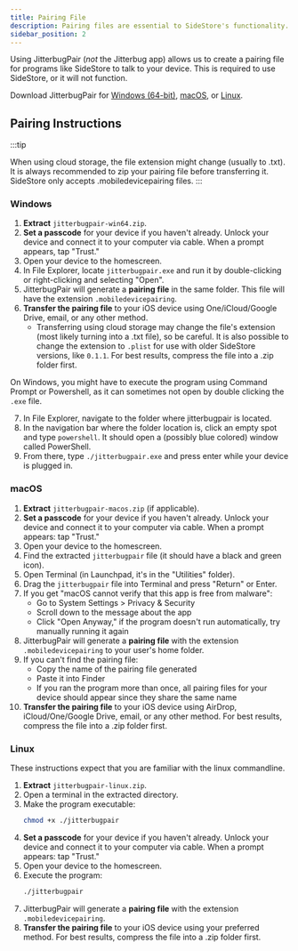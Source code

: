 ```yaml
---
title: Pairing File
description: Pairing files are essential to SideStore's functionality.
sidebar_position: 2
---
```


Using JitterbugPair (*not* the Jitterbug app) allows us to create a pairing file for programs like SideStore to talk to your device. This is required to use SideStore, or it will not function.

Download JitterbugPair for [Windows (64-bit)](https://github.com/osy/Jitterbug/releases/download/v1.3.1/jitterbugpair-win64.zip), [macOS](https://github.com/SideStore/SideStore-Docs/releases/download/need-a-place-to-put-jittterbug/jitterbugpair), or [Linux](https://github.com/osy/Jitterbug/releases/download/v1.3.1/jitterbugpair-linux.zip).

## Pairing Instructions

:::tip

When using cloud storage, the file extension might change (usually to .txt). It is always recommended to zip your pairing file before transferring it. SideStore only accepts .mobiledevicepairing files.
:::

### Windows

1. **Extract** `jitterbugpair-win64.zip`.
2. **Set a passcode** for your device if you haven't already. Unlock your device and connect it to your computer via cable. When a prompt appears, tap "Trust."
3. Open your device to the homescreen.
4. In File Explorer, locate `jitterbugpair.exe` and run it by double-clicking or right-clicking and selecting "Open".
5. JitterbugPair will generate a **pairing file** in the same folder. This file will have the extension `.mobiledevicepairing`.
6. **Transfer the pairing file** to your iOS device using One/iCloud/Google Drive, email, or any other method.
    * Transferring using cloud storage may change the file's extension (most likely turning into a .txt file), so be careful. It is also possible to change the extension to `.plist` for use with older SideStore versions, like `0.1.1`. For best results, compress the file into a .zip folder first.

On Windows, you might have to execute the program using Command Prompt or Powershell, as it can sometimes not open by double clicking the `.exe` file.

7. In File Explorer, navigate to the folder where jitterbugpair is located.
8. In the navigation bar where the folder location is, click an empty spot and type `powershell`. It should open a (possibly blue colored) window called PowerShell.
9. From there, type `./jitterbugpair.exe` and press enter while your device is plugged in.

### macOS

1. **Extract** `jitterbugpair-macos.zip` (if applicable).
2. **Set a passcode** for your device if you haven't already. Unlock your device and connect it to your computer via cable. When a prompt appears: tap "Trust."
3. Open your device to the homescreen.
4. Find the extracted `jitterbugpair` file (it should have a black and green icon).
5. Open Terminal (in Launchpad, it's in the "Utilities" folder).
6. Drag the `jitterbugpair` file into Terminal and press "Return" or Enter.
7. If you get "macOS cannot verify that this app is free from malware":
   - Go to System Settings > Privacy & Security
   - Scroll down to the message about the app
   - Click "Open Anyway," if the program doesn't run automatically, try manually running it again
8. JitterbugPair will generate a **pairing file** with the extension `.mobiledevicepairing` to your user's home folder.
9. If you can't find the pairing file:
   - Copy the name of the pairing file generated
   - Paste it into Finder
   - If you ran the program more than once, all pairing files for your device should appear since they share the same name
10. **Transfer the pairing file** to your iOS device using AirDrop, iCloud/One/Google Drive, email, or any other method. For best results, compress the file into a .zip folder first.

### Linux

These instructions expect that you are familiar with the linux commandline.

1. **Extract** `jitterbugpair-linux.zip`.
2. Open a terminal in the extracted directory.
3. Make the program executable:
   ```bash
   chmod +x ./jitterbugpair
   ```
4. **Set a passcode** for your device if you haven't already. Unlock your device and connect it to your computer via cable. When a prompt appears: tap "Trust."
5. Open your device to the homescreen.
6. Execute the program:
   ```bash
   ./jitterbugpair
   ```
7. JitterbugPair will generate a **pairing file** with the extension `.mobiledevicepairing`.
8. **Transfer the pairing file** to your iOS device using your preferred method. For best results, compress the file into a .zip folder first.

